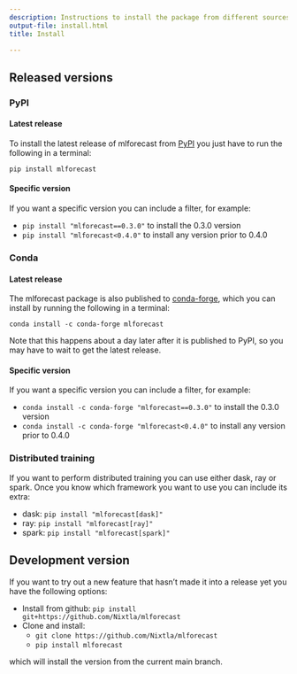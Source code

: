 ```yaml
---
description: Instructions to install the package from different sources.
output-file: install.html
title: Install

---
```


## Released versions

### PyPI

#### Latest release

To install the latest release of mlforecast from
[PyPI](https://pypi.org/project/mlforecast/) you just have to run the
following in a terminal:

`pip install mlforecast`

#### Specific version

If you want a specific version you can include a filter, for example:

-   `pip install "mlforecast==0.3.0"` to install the 0.3.0 version
-   `pip install "mlforecast<0.4.0"` to install any version prior to
    0.4.0

### Conda

#### Latest release

The mlforecast package is also published to
[conda-forge](https://anaconda.org/conda-forge/mlforecast), which you
can install by running the following in a terminal:

`conda install -c conda-forge mlforecast`

Note that this happens about a day later after it is published to PyPI,
so you may have to wait to get the latest release.

#### Specific version

If you want a specific version you can include a filter, for example:

-   `conda install -c conda-forge "mlforecast==0.3.0"` to install the
    0.3.0 version
-   `conda install -c conda-forge "mlforecast<0.4.0"` to install any
    version prior to 0.4.0

### Distributed training

If you want to perform distributed training you can use either dask, ray
or spark. Once you know which framework you want to use you can include
its extra:

-   dask: `pip install "mlforecast[dask]"`
-   ray: `pip install "mlforecast[ray]"`
-   spark: `pip install "mlforecast[spark]"`

## Development version

If you want to try out a new feature that hasn’t made it into a release
yet you have the following options:

-   Install from github:
    `pip install git+https://github.com/Nixtla/mlforecast`
-   Clone and install:
    -   `git clone https://github.com/Nixtla/mlforecast`
    -   `pip install mlforecast`

which will install the version from the current main branch.

